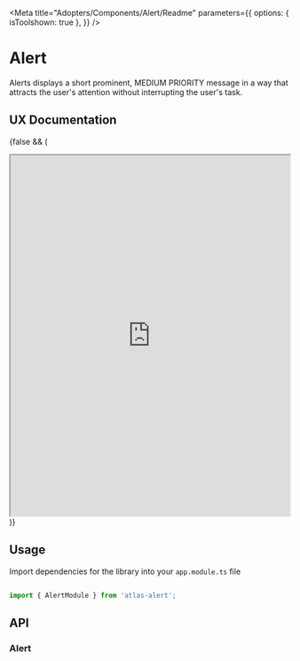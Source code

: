 

<Meta title="Adopters/Components/Alert/Readme" 
parameters={{
    options: {
      isToolshown: true
    },
  }}
/>

# Alert

Alerts displays a short prominent, MEDIUM PRIORITY message in a way that attracts the user's attention without interrupting the user's task.

## UX Documentation


{false && (
  <iframe
      src='https://www.figma.com/embed?embed_host=share&url=https%3A%2F%2Fwww.figma.com%2Ffile%2Fs2hcbJxN8emUmI7ASsqhqg%2FAlert---Foundations-0.0.2-Components-Documentation%3Fnode-id%3D13866%253A22999' 
      allowFullScreen="true"
      width='100%'
      height='650px'
      style={{border: 'none'}}
  ></iframe>
)}


## Usage

Import dependencies for the library into your ```app.module.ts``` file

```ts

import { AlertModule } from 'atlas-alert';

```

## API

### Alert

<ArgsTable of={AlertComponent} />

